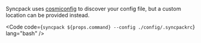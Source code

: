
Syncpack uses [cosmiconfig](https://github.com/cosmiconfig/cosmiconfig) to discover your config file, but a custom location can be provided instead.

<Code code={`syncpack ${props.command} --config ./config/.syncpackrc`} lang="bash" />

